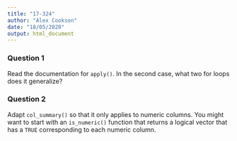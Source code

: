 ```yaml
---
title: "17-324"
author: "Alex Cookson"
date: "18/05/2020"
output: html_document
---
```


### Question 1

Read the documentation for `apply()`. In the second case, what two for loops does it generalize?


### Question 2

Adapt `col_summary()` so that it only applies to numeric columns. You might want to start with an `is_numeric()` function that returns a logical vector that has a `TRUE` corresponding to each numeric column.
